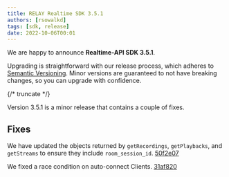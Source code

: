 ```yaml
---
title: RELAY Realtime SDK 3.5.1
authors: [rsowalkd]
tags: [sdk, release]
date: 2022-10-06T00:01
---
```


We are happy to announce **Realtime-API SDK 3.5.1**.

Upgrading is straightforward with our release process, which adheres to [Semantic Versioning](https://semver.org/).
Minor versions are guaranteed to not have breaking changes, so you can upgrade with confidence.

<ReleaseCard library="@signalwire/realtime-api" version="3.5.1" releaseType="patch"/>


{/* truncate */}

Version 3.5.1 is a minor release that contains a couple of fixes.

## Fixes

We have updated the objects returned by `getRecordings`, `getPlaybacks`, and `getStreams` to ensure they include `room_session_id`. [50f2e07](https://github.com/signalwire/signalwire-js/commit/50f2e07f2e51a11b202d30b38cd37bc0d2270dc6)

We fixed a race condition on auto-connect Clients. [31af820](https://github.com/signalwire/signalwire-js/commit/31af820961f6c1cdc810b3b42a4dcf543610fcb4)

